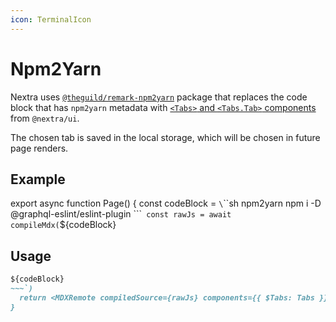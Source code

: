 ```yaml
---
icon: TerminalIcon
---
```



# Npm2Yarn

Nextra uses
[`@theguild/remark-npm2yarn`](https://npmjs.com/package/@theguild/remark-npm2yarn)
package that replaces the code block that has `npm2yarn` metadata with
[`<Tabs>` and `<Tabs.Tab>` components](/docs/built-ins/tabs) from `@nextra/ui`.

The chosen tab is saved in the local storage, which will be chosen in future
page renders.

## Example

<Page />

export async function Page() {
  const codeBlock = `\`\`\`sh npm2yarn
npm i -D @graphql-eslint/eslint-plugin
\`\`\``
  const rawJs = await compileMdx(`${codeBlock}
## Usage
~~~md filename="Markdown" /npm2yarn/
${codeBlock}
~~~`)
  return <MDXRemote compiledSource={rawJs} components={{ $Tabs: Tabs }} />
}
